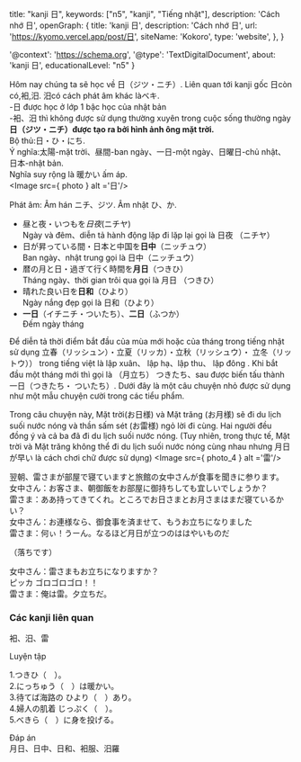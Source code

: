 
  title: "kanji 日",
  keywords: ["n5", "kanji", "Tiếng nhật"],
  description: 'Cách nhớ 日',
  openGraph: {
    title: 'kanji 日',
    description: 'Cách nhớ 日',
    url: 'https://kyomo.vercel.app/post/日',
    siteName: 'Kokoro',
    type: 'website',
  },
}

  '@context': 'https://schema.org',
  '@type': 'TextDigitalDocument',
  about: 'kanji 日',
  educationalLevel: "n5"
}

Hôm nay chúng ta sẽ học về 日（ジツ・ニチ）.
Liên quan tới kanji gốc 日còn có,衵,汨.
汨có cách phát âm khác làベキ.   
-日 được học ở lớp 1 bậc học của nhật bản   
-衵、汨 thì không được sử dụng thường xuyên
trong cuộc sống thường ngày   
**日（ジツ・ニチ）được tạo ra bởi hình ảnh ông 
mặt trời.**    
Bộ thủ:日・ひ・にち.   
Ý nghĩa:太陽-mặt trời、昼間-ban ngày、一日-một 
ngày、日曜日-chủ nhật、日本-nhật bản.   
Nghĩa suy rộng là 暖かい ấm áp.   
<Image src={ photo } alt ='日'/>

Phát âm: Âm hán ニチ、ジツ. Âm nhật ひ、か.   
- 昼と夜・いつもを*日夜*(ニチヤ)   
Ngày và đêm、diễn tả hành động lặp đi lặp 
lại gọi là 日夜 （ニチヤ）
- 日が昇っている間・日本と中国を**日中**（ニッチュウ）   
Ban ngày、nhật trung gọi là 日中（ニッチュウ）
- 暦の月と日・過ぎて行く時間を**月日**（つきひ）   
Tháng ngày、thời gian trôi qua gọi là 月日
（つきひ）
- 晴れた良い日を**日和**（ひより）   
Ngày nắng đẹp gọi là 日和（ひより）
- **一日**（イチニチ・ついたち）、**二日**（ふつか）   
Đếm ngày tháng

Để diễn tả thời điểm bắt đầu của mùa mới 
hoặc của tháng trong tiếng nhật sử dụng 
立春（リッシュン）・立夏（リッカ）・立秋（リッシュウ）・
立冬（リットウ）） trong tiếng việt là lập xuân、 
lập hạ、lập thu、 lập đông . 
Khi bắt đầu một tháng mới thì gọi là （月立ち）
つきたち、sau được biến tấu thành 一日（つきたち・
ついたち）.
Dưới đây là một câu chuyện nhỏ được sử dụng
như một mẫu chuyện cười trong các tiểu phẩm.

Trong câu chuyện này, Mặt trời(お日様) và Mặt
trăng (お月様) sẽ đi du lịch suối nước nóng và 
thần sấm sét (お雷様) ngỏ lời đi cùng. Hai người
đều đồng ý và cả ba đã đi du lịch suối nước nóng. 
(Tuy nhiên, trong thực tế, Mặt trời và Mặt trăng
không thể đi du lịch suối nước nóng cùng nhau 
nhưng 月日が早い là cách chơi chữ được sử dụng)
<Image src={ photo_4 } alt ='雷'/>

翌朝、雷さまが部屋で寝ていますと旅館の女中さんが食事を聞きに参ります。   
女中さん：お客さま、朝御飯をお部屋に御持ちしても宜しいでしょうか？   
雷さま：ああ持ってきてくれ。ところでお日さまとお月さまはまだ寝ているかい？   
女中さん：お連様なら、御食事を済ませて、もうお立ちになりました   
雷さま：何ぃ！うーん。なるほど月日が立つのははやいものだ   

（落ちです）

女中さん：雷さまもお立ちになりますか？   
ピッカ ゴロゴロゴロ！！   
雷さま：俺は雷。夕立ちだ。   

### Các kanji liên quan
<Link href="/post/衵">衵</Link>、<Link href="/post/汨">汨</Link>、<Link href="/post/雷">雷</Link>

Luyện tập

1.つきひ（　）。   
2.にっちゅう（　）は暖かい。   
3.待てば海路の ひより（　）あり。   
4.婦人の肌着 じっぷく（　）。   
5.べきら（　）に身を投げる。   

Đáp án   
月日、日中、日和、衵服、汨羅
